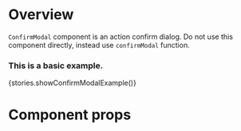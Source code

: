 
<Meta title="App/Components" component={ConfirmModal} />

# Overview

`ConfirmModal` component is an action confirm dialog.
Do not use this component directly, instead use `confirmModal` function.

### This is a basic example.

<Preview>
    <Story name="ConfirmModal">{stories.showConfirmModalExample()}</Story>
</Preview>

# Component props

<Props of={ConfirmModal} />
